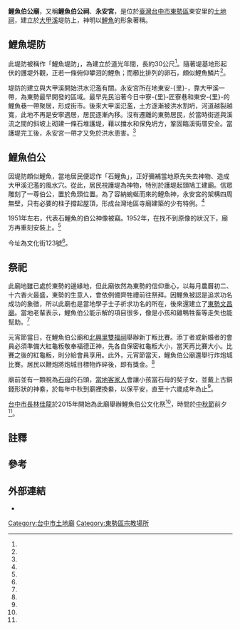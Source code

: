 {{coord|24.255843|120.826500|display=title}}
{{東亞廟宇
| name = 鯉魚伯公廟
| img =File:鯉魚伯公廟堤防頭.jpg
| img_capt =
| image_width = 250px
| location = {{ROC-TWN}}[[台中市|台中市]][[東勢區|東勢區]]東安里文化街123號
| god = [[土地公|土地公]]
| type =
| struct =
| open_year =
| cere_date =
|}}
'''鯉魚伯公廟'''，又稱'''鯉魚伯公{{efn|[[客家人|客家人]]所稱的「伯公」即[[土地公|土地公]]<ref name="李容萍"/>。}}祠'''、'''永安宮'''，是位於[[臺灣|臺灣]][[台中市|台中市]][[東勢區|東勢區]]東安里的[[土地祠|土地祠]]，建立於[[大甲溪|大甲溪]]堤防上，神明以[[鯉魚|鯉魚]]的形象著稱。
==鯉魚堤防==
此堤防被稱作「鯉魚堤防」，為建立於道光年間，長約30公尺<ref name="林佩均"/>。隨著堤基地形起伏的護堤外觀，正若一條俯仰攀洄的鯉魚；而櫛比排列的卵石，頗似鯉魚鱗片<ref name="林元輝"/>。

堤防的建立與大甲溪開始洪水氾濫有關。永安宮所在地東安-{里}-，靠大甲溪一帶，為東勢最早開發的區域。最早先民沿著今日中寮-{里}-匠寮巷和東安-{里}-的鯉魚巷一帶聚居，形成街市。後來大甲溪氾濫，土方逐漸被洪水割坍，河道越裂越寬，此地不再是安寧適居，居民逐漸內移。沒有遷離的東勢居民，於當時街道與溪流之間的斜坡上砌建一條石堆護堤，藉以擋水和保免坍方，鞏固臨溪街厝安全。當護堤完工後，永安宮一帶才又免於洪水患害。<ref name="林元輝"/>
{{Multiple image
|align=center
|direction = horizontal
|width = 200
|image1 =鯉魚伯公廟堤防頂.jpg
|caption1 =堤防頂
|image2 =鯉魚伯公廟堤防靠陸側.jpg
|caption2 =堤防陸側
|image3 =鯉魚伯公廟堤防靠河側.jpg
|caption3 =堤防河側
|image4 =鯉魚伯公廟堤防尾.jpg
|caption4 =堤防尾
}}

==鯉魚伯公==
{{Multiple image
|align=right
|direction = horizontal
|width = 200
|image1 =鯉魚伯公廟內.jpg
|caption1=廟內
|image2 =鯉魚伯公廟石母.jpg
|caption2 =石母
}}
因堤防頗似鯉魚，當地居民便認作「石鯉魚」，正好彌補當地原先失去神物、造成大甲溪氾濫的風水穴{{efn|當地傳說氾濫的原因，是此地被稱為「鯉里穴」的水潭的一隻大鯉魚被竊，風水被破，造成此地頻發生嚴重水患<ref name="林元輝"/>。另一傳說版本是大甲溪沿岸某井中的兩條金鯉魚，被荷蘭人強行抓走之後，害此地氾濫成災<ref name="林上玉"/>。}}。從此，居民視護堤為神物，特別於護堤起頭鳩工建廟。信眾雕刻了一尊伯公，置於魚頭位置。為了容納蜿蜒而來的鯉魚神，永安宮的架構四周無壁，只有必要的柱子撐起屋頂，形成台灣地區寺廟建築的少有特例。<ref name="林元輝"/>

1951年左右，代表石鯉魚的伯公神像被竊。1952年，在找不到原像的狀況下，廟方再重刻安裝上。<ref name="林元輝"/>

今址為文化街123號<ref name="林上玉2"/>。
==祭祀==
此廟地雖已處於東勢的邊緣地，但此廟依然為東勢的信仰重心，以每月農曆初二、十六香火最盛，東勢的生意人，會依例備齊牲禮前往祭拜。因鯉魚被認是追求功名成功的象徵，所以此廟也是當地學子士子祈求功名的所在，後來還建立了[[東勢文昌廟|東勢文昌廟]]。當地老輩表示，鯉魚伯公能示解的項目很多，像是小孩和雞鴨牲畜等走失也能幫助。<ref name="林元輝"/>

元宵節當日，在鯉魚伯公廟和[[北興里雙福祠|北興里雙福祠]]舉辦新丁粄比賽。添丁者或新婚者的會員必須準備大紅龜粄敬奉福德正神，先各自保密紅龜粄大小，當天再比賽大小。比賽之後的紅龜粄，則分給會員享用。此外，元宵節當天，鯉魚伯公廟還舉行炸炮城比賽。居民以鞭炮將炮城目標物炸碎後，即有獎金。<ref name="林淳華"/>

廟前並有一顆視為[[石母|石母]]的石頭，[[台灣客家人|當地客家人]]會讓小孩當石母的契子女，並戴上古銅錢形狀的神絭，於每年中秋到廟裡換絭，以保平安，直至十六歲成年為止<ref name="蘇孟娟"/>。

[[台中市長|台中市長]][[林佳龍|林佳龍]]於2015年開始為此廟舉辦鯉魚伯公文化祭<ref name="蘇孟娟"/>，時間於[[中秋節|中秋節]]前夕<ref name="張軒哲"/>。

==註釋==
{{notelist|iger=}}

== 參考 ==
{{Reflist|35em|refs =
<ref name="林淳華">{{Cite news|url=|title=客家人過年非常講究習俗|author=林淳華|language=zh-tw|publisher=《中國時報》|date=1995-01-28|accessdate=}}</ref>

<ref name="李容萍">{{Cite news|url=http://news.ltn.com.tw/news/life/breakingnews/2089403|title=神仙家庭！ 龍潭這座土地公廟的土地婆抱小孩|author=李容萍|language=zh-tw|publisher=《自由時報》|date=2017-06-04|accessdate=2017-08-10|archive-date=2017-09-15|archive-url=https://web.archive.org/web/20170915230504/http://news.ltn.com.tw/news/life/breakingnews/2089403|dead-url=no}}</ref>

<ref name="張軒哲">{{Cite news|url=http://news.ltn.com.tw/news/life/breakingnews/1822875|title=鯉魚伯公文化祭 東勢熱鬧像過年|author=張軒哲|language=zh-tw|publisher=《自由時報》|date=2016-09-11|accessdate=2017-03-11|archive-date=2019-07-05|archive-url=https://web.archive.org/web/20190705203651/https://news.ltn.com.tw/news/life/breakingnews/1822875|dead-url=no}}</ref>

<ref name="林上玉2">{{Cite news|url=|title=台中縣觀光旅遊口袋寶典續集系列之四 中縣寺廟之旅 思古情 數百座寺廟走過一世紀 建築、裝飾各有典故|author=林上玉|language=zh-tw|publisher=《民生報》|date=2001-04-04|accessdate=}}</ref>

<ref name="蘇孟娟">{{Cite news|url=http://news.ltn.com.tw/news/local/paper/919138|title=〈中部〉東勢首屆鯉魚伯公文化祭 市長授旗|author=蘇孟娟、張軒哲、歐素美|language=zh-tw|publisher=《自由時報》|date=2015-09-28|accessdate=2017-03-11|archive-date=2016-02-11|archive-url=https://web.archive.org/web/20160211151550/http://news.ltn.com.tw/news/local/paper/919138|dead-url=no}}</ref>

<ref name="林元輝">{{Cite news|url=|title=鯉魚護堤香火盛|author=林元輝|language=zh-tw|publisher=《民生報》|date=1981-03-31|accessdate=}}</ref>

<ref name="林佩均">{{Cite news|url=|title=《小檔案》鯉魚伯公廟|author=林佩均|language=zh-tw|publisher=《聯合報》|date=2015-09-28|accessdate=}}</ref>

<ref name="林上玉">{{Cite news|url=|title=鯉魚伯公廟 傳奇趣味 大甲溪斷崖上 東勢人信仰中心|author=林上玉|language=zh-tw|publisher=《民生報》|date=2001-09-27|accessdate=}}</ref>

}}
 {{portal box|台中|道教}}
==外部連結==
 {{commonscat|Carp Tu Di Gong}}
*{{facebook|LiyuBoGong|鯉魚伯公祠}}
[[Category:台中市土地廟|Category:台中市土地廟]]
[[Category:東勢區宗教場所|Category:東勢區宗教場所]]